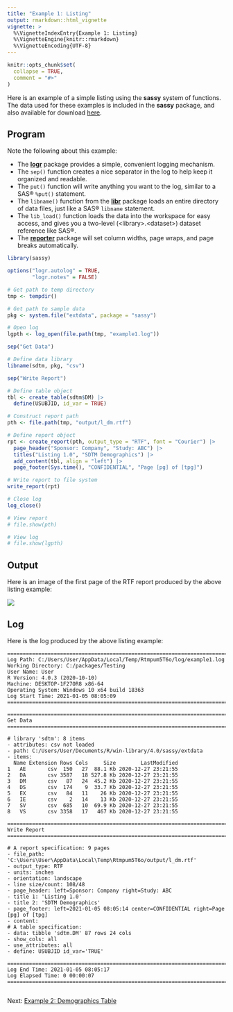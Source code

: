 ```yaml
---
title: "Example 1: Listing"
output: rmarkdown::html_vignette
vignette: >
  %\VignetteIndexEntry{Example 1: Listing}
  %\VignetteEngine{knitr::rmarkdown}
  %\VignetteEncoding{UTF-8}
---
```


```r
knitr::opts_chunk$set(
  collapse = TRUE,
  comment = "#>"
)
```
Here is an example of a simple listing using the **sassy** system of 
functions.  The data used for these examples is included in the **sassy**
package, and also available for download 
<a href="https://github.com/dbosak01/sassy/blob/master/inst/extdata/sassy_data.zip">here</a>.  

## Program

Note the following about this example:

  * The **[logr](https://logr.r-sassy.org)** package provides a simple, 
  convenient logging mechanism. 
  * The `sep()` function creates a nice separator in the log to help keep it 
  organized and readable. 
  * The `put()` function will write anything you want to the log, similar to a 
  SAS® `%put()` statement.
  * The `libname()` function from the **[libr](https://libr.r-sassy.org)** 
  package loads an entire directory 
  of data files, just like a SAS® `libname` statement.
  * The `lib_load()` function loads the data into the workspace for easy access,
  and gives you a two-level (&lt;library&gt;.&lt;dataset&gt;) dataset reference like SAS®.
  * The **[reporter](https://reporter.r-sassy.org)** package will set column 
  widths, page wraps, and page breaks automatically.

```r
library(sassy)

options("logr.autolog" = TRUE, 
        "logr.notes" = FALSE)

# Get path to temp directory
tmp <- tempdir() 

# Get path to sample data
pkg <- system.file("extdata", package = "sassy")

# Open log
lgpth <- log_open(file.path(tmp, "example1.log"))

sep("Get Data")

# Define data library
libname(sdtm, pkg, "csv") 

sep("Write Report")

# Define table object
tbl <- create_table(sdtm$DM) |> 
  define(USUBJID, id_var = TRUE)

# Construct report path
pth <- file.path(tmp, "output/l_dm.rtf") 

# Define report object
rpt <- create_report(pth, output_type = "RTF", font = "Courier") |> 
  page_header("Sponsor: Company", "Study: ABC") |> 
  titles("Listing 1.0", "SDTM Demographics") |> 
  add_content(tbl, align = "left") |> 
  page_footer(Sys.time(), "CONFIDENTIAL", "Page [pg] of [tpg]")

# Write report to file system
write_report(rpt) 

# Close log
log_close()

# View report
# file.show(pth)

# View log
# file.show(lgpth)
```

## Output

Here is an image of the first page of the RTF report produced by the
above listing example:

<img src="../man/images/listing.png" align="center" />


## Log

Here is the log produced by the above listing example:

```
========================================================================= 
Log Path: C:/Users/User/AppData/Local/Temp/Rtmpum5T6o/log/example1.log 
Working Directory: C:/packages/Testing 
User Name: User 
R Version: 4.0.3 (2020-10-10) 
Machine: DESKTOP-1F27OR8 x86-64 
Operating System: Windows 10 x64 build 18363 
Log Start Time: 2021-01-05 08:05:09 
========================================================================= 

========================================================================= 
Get Data 
========================================================================= 

# library 'sdtm': 8 items
- attributes: csv not loaded
- path: C:/Users/User/Documents/R/win-library/4.0/sassy/extdata
- items:
  Name Extension Rows Cols     Size        LastModified
1   AE       csv  150   27  88.1 Kb 2020-12-27 23:21:55
2   DA       csv 3587   18 527.8 Kb 2020-12-27 23:21:55
3   DM       csv   87   24  45.2 Kb 2020-12-27 23:21:55
4   DS       csv  174    9  33.7 Kb 2020-12-27 23:21:55
5   EX       csv   84   11    26 Kb 2020-12-27 23:21:55
6   IE       csv    2   14    13 Kb 2020-12-27 23:21:55
7   SV       csv  685   10  69.9 Kb 2020-12-27 23:21:55
8   VS       csv 3358   17   467 Kb 2020-12-27 23:21:55

========================================================================= 
Write Report 
========================================================================= 

# A report specification: 9 pages
- file_path: 'C:\Users\User\AppData\Local\Temp\Rtmpum5T6o/output/l_dm.rtf'
- output_type: RTF
- units: inches
- orientation: landscape
- line size/count: 108/48
- page_header: left=Sponsor: Company right=Study: ABC
- title 1: 'Listing 1.0'
- title 2: 'SDTM Demographics'
- page_footer: left=2021-01-05 08:05:14 center=CONFIDENTIAL right=Page [pg] of [tpg]
- content: 
# A table specification:
- data: tibble 'sdtm.DM' 87 rows 24 cols
- show_cols: all
- use_attributes: all
- define: USUBJID id_var='TRUE' 

========================================================================= 
Log End Time: 2021-01-05 08:05:17 
Log Elapsed Time: 0 00:00:07 
========================================================================= 


```


Next: [Example 2: Demographics Table](sassy-dm.html)
